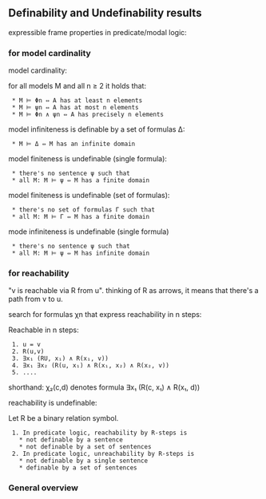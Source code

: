 == Definability and Undefinability results ==
expressible frame properties in predicate/modal logic:

{{local:img/expressible-frame-properties.png|Expressible frame properties}}

=== for model cardinality ===
model cardinality:

{{local:img/model-cardinality-definition.png|Model cardinality definition}}


for all models M and all n ≥ 2 it holds that:
  * M ⊨ Φn ⇔ A has at least n elements
  * M ⊨ ψn ⇔ A has at most n elements
  * M ⊨ Φn ∧ ψn ⇔ A has precisely n elements

model infiniteness is definable by a set of formulas Δ:
  * M ⊨ Δ ⇔ M has an infinite domain

model finiteness is undefinable (single formula):
  * there's no sentence ψ such that
  * all M: M ⊨ ψ ⇔ M has a finite domain

model finiteness is undefinable (set of formulas):
  * there's no set of formulas Γ such that
  * all M: M ⊨ Γ ⇔ M has a finite domain

mode infiniteness is undefinable (single formula)
  * there's no sentence ψ such that
  * all M: M ⊨ ψ ⇔ M has infinite domain

=== for reachability ===
"v is reachable via R from u". thinking of R as arrows, it means that there's a path from v to u.

search for formulas χn that express reachability in n steps:

Reachable in n steps:
  1. u = v
  2. R(u,v)
  3. ∃x₁ (RU, x₁) ∧ R(x₁, v))
  4. ∃x₁ ∃x₂ (R(u, x₁) ∧ R(x₁, x₂) ∧ R(x₂, v))
  5. ....

shorthand: χ₂(c,d) denotes formula ∃x₁ (R(c, x₁) ∧ R(x₁, d))

{{local:img/theorem-for-reachability.png|Theorem for reachability}}

reachability is undefinable:

{{local:img/reachability-is-undefinable.png|Reachability is undefinable}}


Let R be a binary relation symbol.
  1. In predicate logic, reachability by R-steps is
    * not definable by a sentence
    * not definable by a set of sentences
  2. In predicate logic, unreachability by R-steps is
    * not definable by a single sentence
    * definable by a set of sentences

=== General overview ===
{{local:img/undefinability-results-overview.png|Undefinability results overview}}

